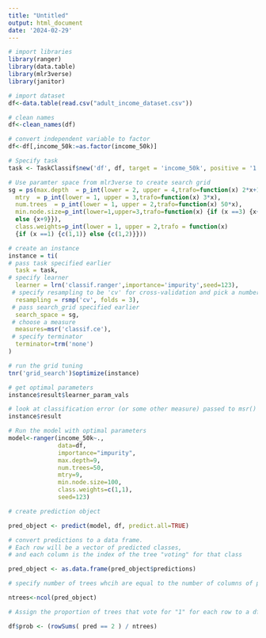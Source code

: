 ---
title: "Untitled"
output: html_document
date: '2024-02-29'
---

```{r}
# import libraries
library(ranger)
library(data.table)
library(mlr3verse)
library(janitor)

```


```{r}
# import dataset
df<-data.table(read.csv("adult_income_dataset.csv"))

# clean names
df<-clean_names(df)

# convert independent variable to factor
df<-df[,income_50k:=as.factor(income_50k)]

# Specify task
task <- TaskClassif$new('df', df, target = 'income_50k', positive = '1')
```


```{r}
# Use paramter space from mlr3verse to create search grid
sg = ps(max.depth  = p_int(lower = 2, upper = 4,trafo=function(x) 2*x+1),
  mtry  = p_int(lower = 1, upper = 3,trafo=function(x) 3*x),
  num.trees  = p_int(lower = 1, upper = 2,trafo=function(x) 50*x),
  min.node.size=p_int(lower=1,upper=3,trafo=function(x) {if (x ==3) {x+97} else if (x == 2) {x+48}  
  else {x+9}}),
  class.weights=p_int(lower = 1, upper = 2,trafo = function(x) 
  {if (x ==1) {c(1,1)} else {c(1,2)}}))

# create an instance
instance = ti(
# pass task specified earlier
  task = task,
# specify learner
  learner = lrn('classif.ranger',importance='impurity',seed=123),
 # specify resampling to be 'cv' for cross-validation and pick a number for k, 3 in this case
  resampling = rsmp('cv', folds = 3),
 # pass search_grid specified earlier
  search_space = sg,
 # choose a measure
  measures=msr('classif.ce'),
 # specify terminator
  terminator=trm('none')
)

# run the grid tuning
tnr('grid_search')$optimize(instance)

# get optimal parameters
instance$result$learner_param_vals

# look at classification error (or some other measure) passed to msr()
instance$result
```

```{r}

# Run the model with optimal parameters
model<-ranger(income_50k~.,
              data=df,
              importance="impurity",
              max.depth=9,
              num.trees=50,
              mtry=9,
              min.node.size=100,
              class.weights=c(1,1),
              seed=123)

# create prediction object

pred_object <- predict(model, df, predict.all=TRUE)

# convert predictions to a data frame.  
# Each row will be a vector of predicted classes, 
# and each column is the index of the tree "voting" for that class

pred_object <- as.data.frame(pred_object$predictions)

# specify number of trees whcih are equal to the number of columns of pred_object dataframe

ntrees<-ncol(pred_object)

# Assign the proportion of trees that vote for "1" for each row to a df column

df$prob <- (rowSums( pred == 2 ) / ntrees)
```

